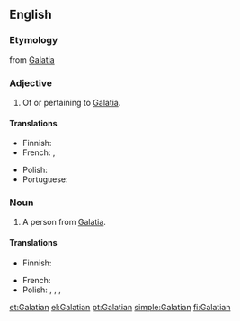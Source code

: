 ==English==

===Etymology===
from [[Galatia]]

===Adjective===
{{en-adj}}

# Of or pertaining to [[Galatia]].

====Translations====
{{trans-top|pertaining to Galatia}}
* Finnish: {{t|fi|galatialainen}}
* French: {{t+|fr|galate|m|f}}, {{t|fr|galatique|m|f}}
{{trans-mid}}
* Polish: {{t+|pl|galacki}}
* Portuguese: {{t|pt|gálata|m|f}}
{{trans-bottom}}

===Noun===
{{en-noun}}
# A person from [[Galatia]].

====Translations====
{{trans-top|person from Galatia}}
* Finnish: {{t|fi|galatialainen}}
{{trans-mid}}
* French: {{t+|fr|Galate|m|f}}
* Polish: {{t+|pl|Galata|m}}, {{t+|pl|Galatka|f}}, {{t|pl|Galacjanin|m}}, {{t|pl|Galacjanka|f}}
{{trans-bottom}}

[[et:Galatian]]
[[el:Galatian]]
[[pt:Galatian]]
[[simple:Galatian]]
[[fi:Galatian]]